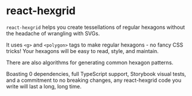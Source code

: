 
<Meta title="Getting Started/Introduction"/>

# react-hexgrid
`react-hexgrid` helps you create tessellations of regular hexagons without the headache of wrangling with SVGs.

It uses `<g>` and `<polygon>` tags to make regular hexagons - no fancy CSS tricks!  Your hexagons will be easy to read, style, and maintain.

There are also algorithms for generating common hexagon patterns.

Boasting 0 dependencies, full TypeScript support, Storybook visual tests, and a commitment to no breaking changes, any react-hexgrid code you write 
will last a long, long time.




